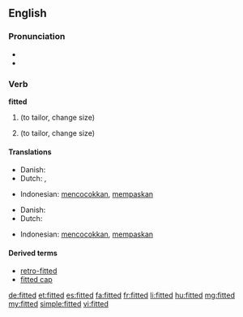 ==English==

===Pronunciation===
* {{IPA|/ˈfɪtət/}}
* {{audio|en-us-fitted.ogg|Audio (US)}}

===Verb===
'''fitted'''

# {{simple past of|fit}} (to tailor, change size)
# {{past participle of|fit}} (to tailor, change size)

====Translations====
{{trans-top|simple past of fit}}
* Danish: {{t|da|tilpassede}}
* Dutch: {{t-|nl|paste aan}}, {{t-|nl|pasten aan}}
{{trans-mid}}
* Indonesian: [[cocok|mencocokkan]], [[pas|mempaskan]]
{{trans-bottom}}

{{trans-top|past participle of fit}}
* Danish: {{t|da|tilpasset}}
* Dutch: {{t+|nl|aangepast}}
{{trans-mid}}
* Indonesian: [[cocok|mencocokkan]], [[pas|mempaskan]]
{{trans-bottom}}

====Derived terms====
* [[retro-fitted]]
* [[fitted cap]]

[[de:fitted]]
[[et:fitted]]
[[es:fitted]]
[[fa:fitted]]
[[fr:fitted]]
[[li:fitted]]
[[hu:fitted]]
[[mg:fitted]]
[[my:fitted]]
[[simple:fitted]]
[[vi:fitted]]